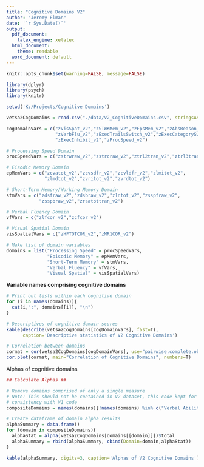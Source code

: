 ```yaml
---
title: "Cognitive Domains V2"
author: "Jeremy Elman"
date: '`r Sys.Date()`'
output:
  pdf_document:
    latex_engine: xelatex
  html_document:
    theme: readable
  word_document: default
---
```


```r
knitr::opts_chunk$set(warning=FALSE, message=FALSE)
```

```r
library(dplyr)
library(psych)
library(knitr)
```



```r
setwd('K:/Projects/Cognitive Domains')

vetsa2CogDomains = read.csv("./data/V2_CognitiveDomains.csv", stringsAsFactors = F)

cogDomainVars = c("zVisSpat_v2","zSTWKMem_v2","zEpsMem_v2","zAbsReason_v2",
                  "zVerbFlu_v2","zExecTrailsSwitch_v2","zExecCategorySwitch_v2",
                  "zExecInhibit_v2","zProcSpeed_v2")

# Processing Speed Domain 
procSpeedVars = c("zstrwraw_v2","zstrcraw_v2","ztrl2tran_v2","ztrl3tran_v2")

# Eisodic Memory Domain 
epMemVars = c("zcvatot_v2","zcvsdfr_v2","zcvldfr_v2","zlmitot_v2",
              "zlmdtot_v2","zvritot_v2","zvrdtot_v2")

# Short-Term Memory/Working Memory Domain 
stmVars = c("zdsfraw_v2","zdsbraw_v2","zlntot_v2","zsspfraw_v2",
            "zsspbraw_v2","zrsatottran_v2")

# Verbal Fluency Domain 
vfVars = c("zlfcor_v2","zcfcor_v2")

# Visual Spatial Domain 
visSpatialVars = c("zHFTOTCOR_v2","zMR1COR_v2")

# Make list of domain variables
domains = list("Processing Speed" = procSpeedVars,
               "Episodic Memory" = epMemVars,
               "Short-Term Memory" = stmVars,
               "Verbal Fluency" = vfVars,
               "Visual Spatial" = visSpatialVars)
```

**Variable names comprising cognitive domains**
```r
# Print out tests within each cognitive domain
for (i in names(domains)){
  cat(i,":", domains[[i]], "\n")
}
```


```r
# Descriptives of cognitive domain scores
kable(describe(vetsa2CogDomains[cogDomainVars], fast=T),
      caption='Descriptive statistics of V2 Cognitive Domains')
```

```r
# Correlation between domains
cormat = cor(vetsa2CogDomains[cogDomainVars], use="pairwise.complete.obs")
cor.plot(cormat, main="Correlation of Cognitive Domains", numbers=T)
```

Alphas of cognitive domains
```r
## Calculate Alphas ##

# Remove domains comprised of only a single measure
# Note: This should not be contained in V2 dataset, this code kept for 
# consistency with V1 code
compositeDomains = names(domains)[!names(domains) %in% c("Verbal Ability")]

# Create dataframe of domain alpha results
alphaSummary = data.frame()
for (domain in compositeDomains){
  alphaStat = alpha(vetsa2CogDomains[domains[[domain]]])$total
  alphaSummary = rbind(alphaSummary, cbind(Domain=domain,alphaStat))
}

kable(alphaSummary, digits=3, caption='Alphas of V2 Cognitive Domains')
```

